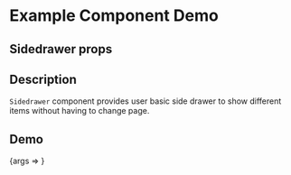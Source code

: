 
<Meta title="Example/Sidedrawer" component={Sidedrawer} />

# Example Component Demo

## Sidedrawer props

<Props of={Sidedrawer} />

## Description

`Sidedrawer` component provides user basic side drawer to show different items without having to change page.

## Demo

<Canvas>
  <Story name="Example Sidedrawer">{args => <Sidedrawer {...args} />}</Story>
</Canvas>
